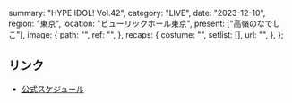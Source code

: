   summary: "HYPE IDOL! Vol.42",
  category: "LIVE",
  date: "2023-12-10",
  region: "東京",
  location: "ヒューリックホール東京",
  present: ["高嶺のなでしこ"],
  image: {
    path: "",
    ref: "",
  },
  recaps: {
    costume: "",
    setlist: [],
    url: "",
  },
};

## リンク

- [公式スケジュール](https://takanenonadeshiko.jp/?p=1543)

